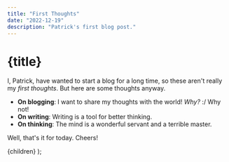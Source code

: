 ```yaml
---
title: "First Thoughts"
date: "2022-12-19"
description: "Patrick's first blog post."
---
```



# {title}

<small>
  <DateFormatted dateString={date} />
</small>

I, Patrick, have wanted to start a blog for a long time, so these aren't really my _first thoughts_. But here are some thoughts anyway.

- **On blogging**: I want to share my thoughts with the world! _Why?_ :/ Why not!
- **On writing**: Writing is a tool for better thinking.
- **On thinking**: The mind is a wonderful servant and a terrible master.

Well, that's it for today. Cheers!

  <PostLayout title={title} description={description}>
    {children}
  </PostLayout>
);
